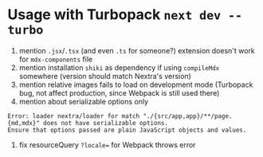 # Usage with Turbopack `next dev --turbo`

1. mention `.jsx`/`.tsx` (and even `.ts` for someone?) extension doesn't work for `mdx-components` file
1. mention installation `shiki` as dependency if using `compileMdx` somewhere
   (version should match Nextra's version)
1. mention relative images fails to load on development mode (Turbopack bug, not
   affect production, since Webpack is still used there)
1. mention about serializable options only

```
Error: loader nextra/loader for match "./{src/app,app}/**/page.{md,mdx}" does not have serializable options.
Ensure that options passed are plain JavaScript objects and values.
```

1. fix resourceQuery `?locale=` for Webpack throws error
